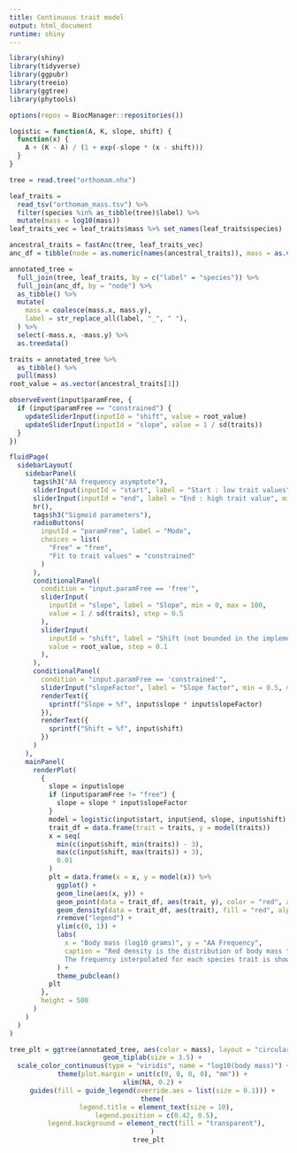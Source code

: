 ```yaml
---
title: Continuous trait model
output: html_document
runtime: shiny
---
```


<style>
    body .main-container {
        max-width: none;
    }
</style>


```r
library(shiny)
library(tidyverse)
library(ggpubr)
library(treeio)
library(ggtree)
library(phytools)

options(repos = BiocManager::repositories())

logistic = function(A, K, slope, shift) {
  function(x) {
    A + (K - A) / (1 + exp(-slope * (x - shift)))
  }
}

tree = read.tree("orthomam.nhx")

leaf_traits =
  read_tsv("orthomam_mass.tsv") %>%
  filter(species %in% as_tibble(tree)$label) %>%
  mutate(mass = log10(mass))
leaf_traits_vec = leaf_traits$mass %>% set_names(leaf_traits$species)

ancestral_traits = fastAnc(tree, leaf_traits_vec)
anc_df = tibble(node = as.numeric(names(ancestral_traits)), mass = as.vector(ancestral_traits))

annotated_tree =
  full_join(tree, leaf_traits, by = c("label" = "species")) %>%
  full_join(anc_df, by = "node") %>%
  as_tibble() %>%
  mutate(
    mass = coalesce(mass.x, mass.y),
    label = str_replace_all(label, "_", " "),
  ) %>%
  select(-mass.x, -mass.y) %>%
  as.treedata()

traits = annotated_tree %>%
  as_tibble() %>%
  pull(mass)
root_value = as.vector(ancestral_traits[1])
```

```r
observeEvent(input$paramFree, {
  if (input$paramFree == "constrained") {
    updateSliderInput(inputId = "shift", value = root_value)
    updateSliderInput(inputId = "slope", value = 1 / sd(traits))
  }
})

fluidPage(
  sidebarLayout(
    sidebarPanel(
      tags$h3("AA frequency asymptote"),
      sliderInput(inputId = "start", label = "Start : low trait values", min = 0, max = 1, value = 0.9, step = 0.05),
      sliderInput(inputId = "end", label = "End : high trait value", min = 0, max = 1, value = 0.1, step = 0.05),
      hr(),
      tags$h3("Sigmoid parameters"),
      radioButtons(
        inputId = "paramFree", label = "Mode",
        choices = list(
          "Free" = "free",
          "Fit to trait values" = "constrained"
        )
      ),
      conditionalPanel(
        condition = "input.paramFree == 'free'",
        sliderInput(
          inputId = "slope", label = "Slope", min = 0, max = 100,
          value = 1 / sd(traits), step = 0.5
        ),
        sliderInput(
          inputId = "shift", label = "Shift (not bounded in the implementation)", min = -2, max = 10,
          value = root_value, step = 0.1
        ),
      ),
      conditionalPanel(
        condition = "input.paramFree == 'constrained'",
        sliderInput("slopeFactor", label = "Slope factor", min = 0.5, max = 10, value = 1, step = 0.5),
        renderText({
          sprintf("Slope = %f", input$slope * input$slopeFactor)
        }),
        renderText({
          sprintf("Shift = %f", input$shift)
        })
      )
    ),
    mainPanel(
      renderPlot(
        {
          slope = input$slope
          if (input$paramFree != "free") {
            slope = slope * input$slopeFactor
          }
          model = logistic(input$start, input$end, slope, input$shift)
          trait_df = data.frame(trait = traits, y = model(traits))
          x = seq(
            min(c(input$shift, min(traits)) - 3),
            max(c(input$shift, max(traits)) + 3),
            0.01
          )
          plt = data.frame(x = x, y = model(x)) %>%
            ggplot() +
            geom_line(aes(x, y)) +
            geom_point(data = trait_df, aes(trait, y), color = "red", alpha = 0.3) +
            geom_density(data = trait_df, aes(trait), fill = "red", alpha = 0.3) +
            rremove("legend") +
            ylim(c(0, 1)) +
            labs(
              x = "Body mass (log10 grams)", y = "AA Frequency",
              caption = "Red density is the distribution of body mass traits across species in this dataset. \
              The frequency interpolated for each species trait is shown as a red dot on the sigmoid curve."
            ) +
            theme_pubclean()
          plt
        },
        height = 500
      )
    )
  )
)
```

<center>
```r
tree_plt = ggtree(annotated_tree, aes(color = mass), layout = "circular") +
  geom_tiplab(size = 3.5) +
  scale_color_continuous(type = "viridis", name = "log10(body mass)") +
  theme(plot.margin = unit(c(0, 0, 0, 0), "mm")) +
  xlim(NA, 0.2) +
  guides(fill = guide_legend(override.aes = list(size = 0.1))) +
  theme(
    legend.title = element_text(size = 10),
    legend.position = c(0.42, 0.5),
    legend.background = element_rect(fill = "transparent"),
  )
tree_plt
```
</center>
